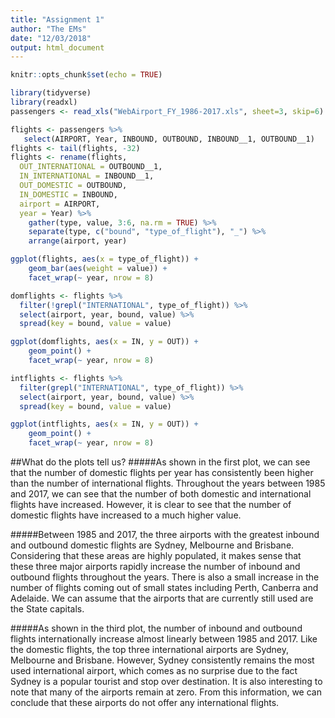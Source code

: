```yaml
---
title: "Assignment 1"
author: "The EMs"
date: "12/03/2018"
output: html_document
---
```


```r
knitr::opts_chunk$set(echo = TRUE)
```

<!-- load data --> 
```r
library(tidyverse)
library(readxl)
passengers <- read_xls("WebAirport_FY_1986-2017.xls", sheet=3, skip=6)
```

<!--tidy data -->
```r
flights <- passengers %>%  
   select(AIRPORT, Year, INBOUND, OUTBOUND, INBOUND__1, OUTBOUND__1)
flights <- tail(flights, -32)
flights <- rename(flights, 
  OUT_INTERNATIONAL = OUTBOUND__1,
  IN_INTERNATIONAL = INBOUND__1,
  OUT_DOMESTIC = OUTBOUND,
  IN_DOMESTIC = INBOUND,
  airport = AIRPORT,
  year = Year) %>%
    gather(type, value, 3:6, na.rm = TRUE) %>%
    separate(type, c("bound", "type_of_flight"), "_") %>%
    arrange(airport, year)
```
<!--plot 1: barchart -->
```r
ggplot(flights, aes(x = type_of_flight)) +
    geom_bar(aes(weight = value)) +
    facet_wrap(~ year, nrow = 8)
```

<!--plot 2: scatterplot domestic -->
```r
domflights <- flights %>%
  filter(!grepl("INTERNATIONAL", type_of_flight)) %>%
  select(airport, year, bound, value) %>%
  spread(key = bound, value = value)

ggplot(domflights, aes(x = IN, y = OUT)) +
    geom_point() +
    facet_wrap(~ year, nrow = 8)
```

<!--plot 3: scatterplot international-->
```r
intflights <- flights %>%
  filter(grepl("INTERNATIONAL", type_of_flight)) %>%
  select(airport, year, bound, value) %>%
  spread(key = bound, value = value)

ggplot(intflights, aes(x = IN, y = OUT)) +
    geom_point() +
    facet_wrap(~ year, nrow = 8)
```

##What do the plots tell us?
#####As shown in the first plot, we can see that the number of domestic flights per year has consistently been higher than the number of international flights. Throughout the years between 1985 and 2017, we can see that the number of both domestic and international flights have increased. However, it is clear to see that the number of domestic flights have increased to a much higher value.  

#####Between 1985 and 2017, the three airports with the greatest inbound and outbound domestic flights are Sydney, Melbourne and Brisbane. Considering that these areas are highly populated, it makes sense that these three major airports rapidly increase the number of inbound and outbound flights throughout the years. There is also a small increase in the number of flights coming out of small states including Perth, Canberra and Adelaide. We can assume that the airports that are currently still used are the State capitals.

#####As shown in the third plot, the number of inbound and outbound flights internationally increase almost linearly between 1985 and 2017. Like the domestic flights, the top three international airports are Sydney, Melbourne and Brisbane. However, Sydney consistently remains the most used international airport, which comes as no surprise due to the fact Sydney is a popular tourist and stop over destination. It is also interesting to note that many of the airports remain at zero. From this information, we can conclude that these airports do not offer any international flights.

